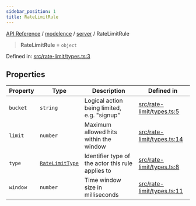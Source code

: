 ```yaml
---
sidebar_position: 1
title: RateLimitRule
---
```


[API Reference](/api-reference/modelence/server/type-aliases/../../../index) / [modelence](/api-reference/modelence/server/type-aliases/../../index) / [server](/api-reference/modelence/server/type-aliases/../index) / RateLimitRule

> **RateLimitRule** = `object`

Defined in: [src/rate-limit/types.ts:3](https://github.com/modelence/modelence/blob/fe08775691f3d0f394c5392dc28f4bf1b7b607fd/packages/modelence/src/rate-limit/types.ts#L3)

## Properties

| Property | Type | Description | Defined in |
| ------ | ------ | ------ | ------ |
| <a id="bucket"></a> `bucket` | `string` | Logical action being limited, e.g. "signup" | [src/rate-limit/types.ts:5](https://github.com/modelence/modelence/blob/fe08775691f3d0f394c5392dc28f4bf1b7b607fd/packages/modelence/src/rate-limit/types.ts#L5) |
| <a id="limit"></a> `limit` | `number` | Maximum allowed hits within the window | [src/rate-limit/types.ts:14](https://github.com/modelence/modelence/blob/fe08775691f3d0f394c5392dc28f4bf1b7b607fd/packages/modelence/src/rate-limit/types.ts#L14) |
| <a id="type"></a> `type` | [`RateLimitType`](/api-reference/modelence/server/type-aliases/RateLimitType) | Identifier type of the actor this rule applies to | [src/rate-limit/types.ts:8](https://github.com/modelence/modelence/blob/fe08775691f3d0f394c5392dc28f4bf1b7b607fd/packages/modelence/src/rate-limit/types.ts#L8) |
| <a id="window"></a> `window` | `number` | Time window size in milliseconds | [src/rate-limit/types.ts:11](https://github.com/modelence/modelence/blob/fe08775691f3d0f394c5392dc28f4bf1b7b607fd/packages/modelence/src/rate-limit/types.ts#L11) |
